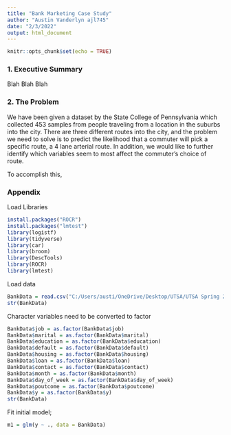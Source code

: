 ---
title: "Bank Marketing Case Study"
author: "Austin Vanderlyn ajl745"
date: "2/3/2022"
output: html_document
---

```{r setup, include=FALSE}
knitr::opts_chunk$set(echo = TRUE)
```

### 1. Executive Summary

Blah Blah Blah


### 2. The Problem

We have been given a dataset by the State College of Pennsylvania which collected 453 samples from people traveling from a location in the suburbs into the city. There are three different routes into the city, and the problem we need to solve is to predict the likelihood that a commuter will pick a specific route, a 4 lane arterial route. In addition, we would like to further identify which variables seem to most affect the commuter's choice of route. 

To accomplish this, 


### Appendix

Load Libraries
```{r}
install.packages("ROCR")
install.packages("lmtest")
library(logistf)
library(tidyverse)
library(car)
library(broom)
library(DescTools)
library(ROCR)
library(lmtest)
```

Load data
```{r}
BankData = read.csv("C:/Users/austi/OneDrive/Desktop/UTSA/UTSA Spring 2022/Applications/Data/bank-additional.csv")
str(BankData)
```

Character variables need to be converted to factor
```{r}
BankData$job = as.factor(BankData$job)
BankData$marital = as.factor(BankData$marital)
BankData$education = as.factor(BankData$education)
BankData$default = as.factor(BankData$default)
BankData$housing = as.factor(BankData$housing)
BankData$loan = as.factor(BankData$loan)
BankData$contact = as.factor(BankData$contact)
BankData$month = as.factor(BankData$month)
BankData$day_of_week = as.factor(BankData$day_of_week)
BankData$poutcome = as.factor(BankData$poutcome)
BankData$y = as.factor(BankData$y)
str(BankData)
```


Fit initial model;
```{r}
m1 = glm(y ~ ., data = BankData)
```



